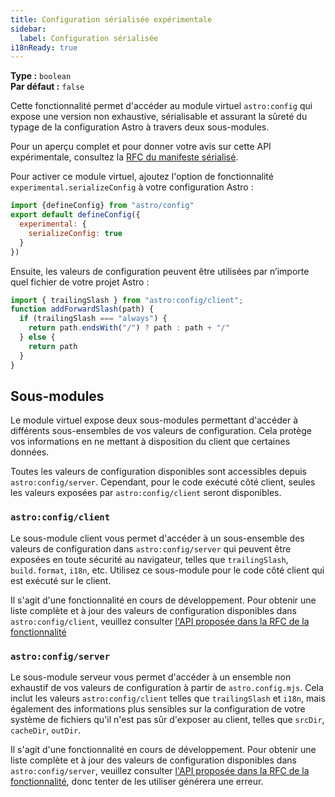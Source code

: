 ```yaml
---
title: Configuration sérialisée expérimentale
sidebar:
  label: Configuration sérialisée
i18nReady: true
---
```



<p>

  **Type :** `boolean`<br />
  **Par défaut :** `false`<br />

  <Since v="5.2.0" />
</p>

Cette fonctionnalité permet d'accéder au module virtuel `astro:config` qui expose une version non exhaustive, sérialisable et assurant la sûreté du typage de la configuration Astro à travers deux sous-modules.

Pour un aperçu complet et pour donner votre avis sur cette API expérimentale, consultez la [RFC du manifeste sérialisé](https://github.com/withastro/roadmap/blob/feat/serialised-config/proposals/0051-serialized-manifest.md).

Pour activer ce module virtuel, ajoutez l'option de fonctionnalité `experimental.serializeConfig` à votre configuration Astro :

```js title="astro.config.mjs" ins={3-5}
import {defineConfig} from "astro/config"
export default defineConfig({
  experimental: {
    serializeConfig: true
  }
})
```

Ensuite, les valeurs de configuration peuvent être utilisées par n’importe quel fichier de votre projet Astro :
```js title="src/utils.js" ins={1}
import { trailingSlash } from "astro:config/client";
function addForwardSlash(path) {
  if (trailingSlash === "always") {
    return path.endsWith("/") ? path : path + "/"
  } else {
    return path
  }
}
```
## Sous-modules

Le module virtuel expose deux sous-modules permettant d'accéder à différents sous-ensembles de vos valeurs de configuration. Cela protège vos informations en ne mettant à disposition du client que certaines données.

Toutes les valeurs de configuration disponibles sont accessibles depuis `astro:config/server`. Cependant, pour le code exécuté côté client, seules les valeurs exposées par `astro:config/client` seront disponibles.

### `astro:config/client`

Le sous-module client vous permet d'accéder à un sous-ensemble des valeurs de configuration dans `astro:config/server` qui peuvent être exposées en toute sécurité au navigateur, telles que `trailingSlash`, `build.format`, `i18n`, etc. Utilisez ce sous-module pour le code côté client qui est exécuté sur le client.

Il s'agit d'une fonctionnalité en cours de développement. Pour obtenir une liste complète et à jour des valeurs de configuration disponibles dans `astro:config/client`, veuillez consulter [l'API proposée dans la RFC de la fonctionnalité](https://github.com/withastro/roadmap/blob/feat/serialised-config/proposals/0051-serialized-manifest.md#astroconfigclient)

### `astro:config/server`

Le sous-module serveur vous permet d'accéder à un ensemble non exhaustif de vos valeurs de configuration à partir de `astro.config.mjs`. Cela inclut les valeurs `astro:config/client` telles que `trailingSlash` et `i18n`, mais également des informations plus sensibles sur la configuration de votre système de fichiers qu'il n'est pas sûr d'exposer au client, telles que `srcDir`, `cacheDir`, `outDir`.

Il s'agit d'une fonctionnalité en cours de développement. Pour obtenir une liste complète et à jour des valeurs de configuration disponibles dans `astro:config/server`, veuillez consulter [l'API proposée dans la RFC de la fonctionnalité](https://github.com/withastro/roadmap/blob/feat/serialised-config/proposals/0051-serialized-manifest.md#astroconfigserver), donc tenter de les utiliser générera une erreur.
